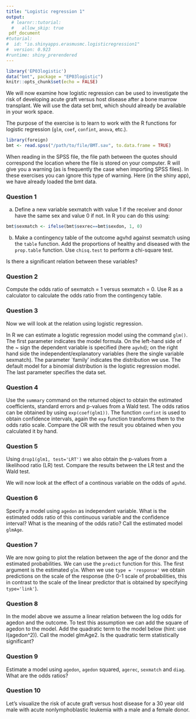 ```yaml
---
title: "Logistic regression 1"
output: 
  # learnr::tutorial:
  #   allow_skip: true
 pdf_document
#tutorial:
#  id: "io.shinyapps.erasmusmc.logisticregression1"
#  version: 0.923
#runtime: shiny_prerendered
---
```



```r
library('EP03logistic')
data("bmt", package = "EP03logistic")
knitr::opts_chunk$set(echo = FALSE)
```



We will now examine how logistic regression can be used to investigate the risk of developing acute graft versus host disease after a bone marrow transplant. We will use the data set bmt, which should already be available in your work space.

The purpose of the exercise is to learn to work with the R functions for logistic regression (`glm`, `coef`, `confint`, `anova`, etc.). 
```r
library(foreign)
bmt <- read.spss("/path/to/file/BMT.sav", to.data.frame = TRUE)
```
When reading in the SPSS file, the file path between the quotes should correspond the location where the file is stored on your computer. R will give you a warning (as is frequently the case when importing SPSS files). In these exercises you can ignore this type of warning. 
Here (in the shiny app), we have already loaded the bmt data.

### Question 1


a) Define a new variable sexmatch with value 1 if the receiver and donor have the same sex and value 0 if not. In R you can do this using:
```r
bmt$sexmatch <- ifelse(bmt$sexrec==bmt$sexdon, 1, 0)
```
b.	Make a contingency table of the outcome agvhd against sexmatch using the `table` function. Add the proportions of healthy and diseased with the `prop.table` function. Use `chisq.test` to perform a chi-square test.

Is there a significant relation between these variables?


### Question 2

Compute the odds ratio of sexmatch = 1 versus sexmatch = 0. Use R as a calculator to calculate the odds ratio from the contingency table.

### Question 3

Now we will look at the relation using logistic regression.

In R we can estimate a logistic regression model using the command `glm()`. The first parameter indicates the model formula. On the left-hand side of the ~ sign the dependent variable is specified (here `agvhd`); on the right hand side the independent/explanatory variables (here the single variable sexmatch). The parameter `family' indicates the distribution we use. The default model for a binomial distribution is the logistic regression model. The last parameter specifies the data set.

### Question 4

Use the `summary` command on the returned object to obtain the estimated coefficients, standard errors and p-values from a Wald test. The odds ratios can be obtained by using `exp(coef(glm1))`. The function `confint` is used to obtain confidence intervals, again the `exp` function transforms them to the odds ratio scale. Compare the OR with the result you obtained when you calculated it by hand.


### Question 5

Using `drop1(glm1, test='LRT')` we also obtain the p-values from a likelihood ratio (LR) test. Compare the results between the LR test and the Wald test. 


We will now look at the effect of a continous variable on the odds of `agvhd`. 	

### Question 6

Specify a model using `agedon` as independent variable. What is the estimated odds ratio of this continuous variable and the confidence interval? What is the meaning of the odds ratio? Call the estimated model `glmAge`.

### Question 7

We are now going to plot the relation between the age of the donor and the estimated probabilities. We can use the `predict` function for this. The first argument is the estimated `glm`. When we use `type = 'response'` we  obtain predictions on the scale of the response (the 0-1 scale of probabilities, this in contrast to the scale of the linear predictor that is obtained by specifying `type='link'`).

### Question 8

In the model above we assume a linear relation between the log odds for agedon and the outcome. To test this assumption we can add the square of agedon to the model. Add the quadratic term to the model below (hint: use I(agedon^2)). Call the model glmAge2. Is the quadratic term statistically significant?

### Question 9

Estimate a model using `agedon`, `agedon` squared, `agerec`, `sexmatch` and `diag`. What are the odds ratios?


### Question 10

Let's visualize the risk of acute graft versus host disease for a 30 year old male  with acute nonlymphoblastic leukemia with a male and a female donor.


